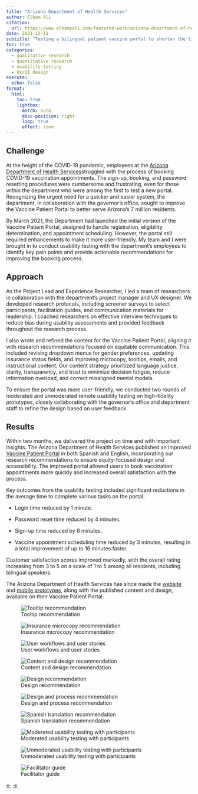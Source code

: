 ```yaml
---
title: "Arizona Department of Health Services"
author: Elham Ali
citation:
  url: https://www.elhamyali.com/featured-work/arizona-department-of-health-services
date: 2021-12-11
subtitle: "Testing a bilingual patient vaccine portal to shorten the time to register for a COVID-19 vaccination appointment with equitable messaging and information wayfinding."
toc: true
categories: 
  - qualitative research
  - quantitative research
  - usability testing
  - Ux/UI design
execute: 
  echo: false
format: 
  html:
    toc: true
    lightbox: 
      match: auto
      desc-position: right
      loop: true
      effect: zoom
---
```


## Challenge

At the height of the COVID-19 pandemic, employees at the [Arizona Department of Health Services](https://www.azdhs.gov/)struggled with the process of booking COVID-19 vaccination appointments. The sign-up, booking, and password resetting procedures were cumbersome and frustrating, even for those within the department who were among the first to test a new portal. Recognizing the urgent need for a quicker and easier system, the department, in collaboration with the governor's office, sought to improve the Vaccine Patient Portal to better serve Arizona's 7 million residents.

By March 2021, the Department had launched the initial version of the Vaccine Patient Portal, designed to handle registration, eligibility determination, and appointment scheduling. However, the portal still required enhancements to make it more user-friendly. My team and I were brought in to conduct usability testing with the department's employees to identify key pain points and provide actionable recommendations for improving the booking process.

## Approach

As the Project Lead and Experience Researcher, I led a team of researchers in collaboration with the department's project manager and UX designer. We developed research protocols, including screener surveys to select participants, facilitation guides, and communication materials for leadership. I coached researchers on effective interview techniques to reduce bias during usability assessments and provided feedback throughout the research process.

I also wrote and refined the content for the Vaccine Patient Portal, aligning it with research recommendations focused on equitable communication. This included revising dropdown menus for gender preferences, updating insurance status fields, and improving microcopy, tooltips, emails, and instructional content. Our content strategy prioritized language justice, clarity, transparency, and trust to minimize decision fatigue, reduce information overload, and correct misaligned mental models.

To ensure the portal was more user-friendly, we conducted two rounds of moderated and unmoderated remote usability testing on high-fidelity prototypes, closely collaborating with the governor's office and department staff to refine the design based on user feedback.

## Results

Within two months, we delivered the project on time and with important insights. The Arizona Department of Health Services published an improved [Vaccine Patient Portal](https://podvaccine.azdhs.gov/) in both Spanish and English, incorporating our research recommendations to ensure equity-focused design and accessibility. The improved portal allowed users to book vaccination appointments more quickly and increased overall satisfaction with the process.

Key outcomes from the usability testing included significant reductions in the average time to complete various tasks on the portal:

-   Login time reduced by 1 minute.

-   Password reset time reduced by 4 minutes.

-   Sign-up time reduced by 8 minutes.

-   Vaccine appointment scheduling time reduced by 3 minutes, resulting in a total improvement of up to 16 minutes faster.

Customer satisfaction scores improved markedly, with the overall rating increasing from 3 to 5 on a scale of 1 to 5 among all residents, including bilingual speakers.

The Arizona Department of Health Services has since made the [website](https://drive.google.com/file/d/1NHGrsOIbUFDfKvMhIqPPQls4U5Flu8Jk/view?usp=sharing) and [mobile prototypes](https://www.figma.com/file/hEjTnK1flO9EbjkSnNu9O6/Vaccine-portal), along with the published content and design, available on their Vaccine Patient Portal.

::: {layout-ncol="2"}
![Tooltip recommendation](1-azdhs.webp){group="gallery"}

![Insurance microcopy recommendation](2-azdhs.webp){group="gallery"}

![User workflows and user stories](14-azdhs.webp){group="gallery"}

![Content and design recommendation](4-azdhs.webp){group="gallery"}

![Design recommendation](5-azdhs.webp){group="gallery"}

![Design and process recommendation](6-azdhs.webp){group="gallery"}

![Spanish translation recommendation](7-azdhs.webp){group="gallery"}

![Moderated usability testing with participants](10-azdhs.webp){group="gallery"}

![Unmoderated usability testing with participants](12-azdhs.webp){group="gallery"}

![Facilitator guide](13-azdhs.webp){group="gallery"}
:::

<!-- Navigation Arrows -->

::: article-navigation
<a href="/featured-work/clf/clf.qmd" class="nav-arrow left-arrow">←</a> <!-- Left arrow for previous --> <a href="/featured-work/nysdoh/nysdoh.qmd" class="nav-arrow right-arrow">→</a> <!-- Right arrow for next -->
:::
